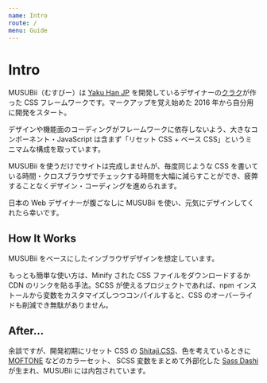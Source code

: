 ```yaml
---
name: Intro
route: /
menu: Guide
---
```


# Intro

MUSUBii（むすびー）は [Yaku Han JP](https://qrac.github.io/yakuhanjp/) を開発しているデザイナーの[クラク](https://twitter.com/Qrac_JP)が作った CSS フレームワークです。マークアップを覚え始めた 2016 年から自分用に開発をスタート。

デザインや機能面のコーディングがフレームワークに依存しないよう、大きなコンポーネント・JavaScript は含まず「リセット CSS + ベース CSS」というミニマムな構成を取っています。

MUSUBii を使うだけでサイトは完成しませんが、毎度同じような CSS を書いている時間・クロスブラウザでチェックする時間を大幅に減らすことができ、疲弊することなくデザイン・コーディングを進められます。

日本の Web デザイナーが腹ごなしに MUSUBii を使い、元気にデザインしてくれたら幸いです。

## How It Works

MUSUBii をベースにしたインブラウザデザインを想定しています。

もっとも簡単な使い方は、Minify された CSS ファイルをダウンロードするか CDN のリンクを貼る手法。SCSS が使えるプロジェクトであれば、npm インストールから変数をカスタマイズしつつコンパイルすると、CSS のオーバーライドも削減でき無駄がありません。

## After...

余談ですが、開発初期にリセット CSS の [Shitaji.CSS](https://qrac.github.io/shitajicss/)、色を考えているときに [MOFTONE](https://qrac.github.io/moftone/) などのカラーセット、 SCSS 変数をまとめて外部化した [Sass Dashi](https://github.com/qrac/sass-dashi) が生まれ、MUSUBii には内包されています。
